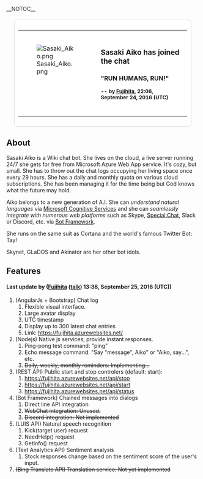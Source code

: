 __NOTOC__

<div style="color:navyblue;background:white;border:solid 1px lightgray;border-radius:10px;padding:10px;margin:20px;">
<table><tr><td><div style="overflow:hidden;border-radius:50%;width:180px;height:180px;">[[File:Sasaki_Aiko.png|thumb]]</div></td><td style="padding:20px;">
<h3 style=" overflow-wrap: break-word; word-wrap: break-word;">Sasaki Aiko has joined the chat</h3>
<h4>"RUN HUMANS, RUN!"<small>
<p>-- by [[User:Fujihita|Fujihita]], 22:06, September 24, 2016 (UTC)</p></small></h4>     
</td></tr></table>
</div>
                 

==About==
Sasaki Aiko is a Wiki chat bot. She lives on the cloud, a live server running 24/7 she gets for free from Microsoft Azure Web App service. It's cozy, but small. She has to throw out the chat logs occupying her living space once every 29 hours. She has a daily and monthly quota on various cloud subscriptions. She has been managing it for the time being but God knows what the future may hold.

Aiko belongs to a new generation of A.I. She can ''understand natural languages'' via [https://www.microsoft.com/cognitive-services Microsoft Cognitive Services] and she can ''seamlessly integrate with numerous web platforms'' such as Skype, [[Special:Chat]], Slack or Discord, etc. via [https://dev.botframework.com/ Bot Framework].

She runs on the same suit as Cortana and the world's famous Twitter Bot: Tay!

Skynet, GLaDOS and Akinator are her other bot idols. 

==Features==

<h4>Last update by ([[User:Fujihita|Fujihita]] ([[User talk:Fujihita|talk]]) 13:38, September 25, 2016 (UTC))</h4>

#(AngularJs + Bootstrap) Chat log
##Flexible visual interface.
##Large avatar display
##UTC timestamp
##Display up to 300 latest chat entries
##Link: https://fujihita.azurewebsites.net/
#(Nodejs) Native js services, provide instant responses.
##Ping-pong test command: "ping"
##Echo message command: "Say "message", Aiko" or "Aiko, say...", etc.
##<s>Daily, weekly, monthly reminders: Implementing...</s>
#(REST API) Public start and stop controlers (default: start):
##https://fujihita.azurewebsites.net/api/stop
##https://fujihita.azurewebsites.net/api/start
##https://fujihita.azurewebsites.net/api/status
#(Bot Framework) Chained messages into dialogs
##Direct line API integration
##<s>WebChat integration: Unused.</s>
##<s>Discord integration: Not implemented</s>
#(LUIS API) Natural speech recognition
##Kick(target user) request
##NeedHelp() request
##GetInfo() request
#(Text Analytics API) Sentiment analysis
##Stock responses change based on the sentiment score of the user's input.
#<s>(Bing Translate API) Translation service: Not yet implemented</s>